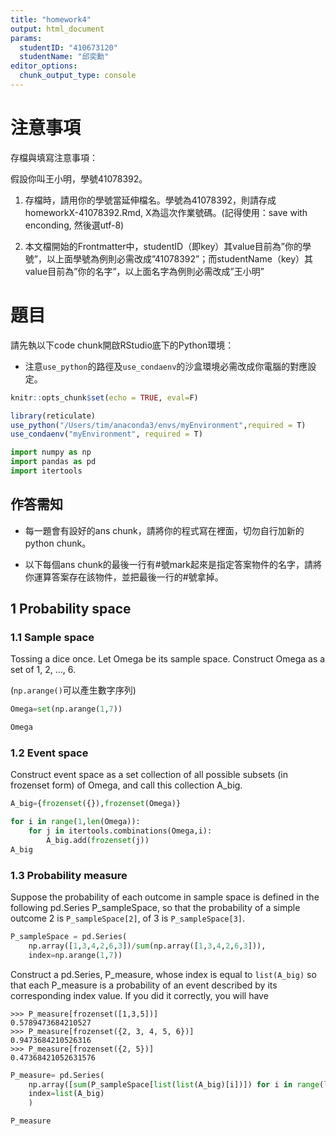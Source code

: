 ```yaml
---
title: "homework4"
output: html_document
params:
  studentID: "410673120"
  studentName: "邱奕勳"
editor_options: 
  chunk_output_type: console
---
```

# 注意事項

存檔與填寫注意事項：

假設你叫王小明，學號41078392。

  1. 存檔時，請用你的學號當延伸檔名。學號為41078392，則請存成homeworkX-41078392.Rmd, X為這次作業號碼。(記得使用：save with enconding, 然後選utf-8)

  2. 本文檔開始的Frontmatter中，studentID（即key）其value目前為"你的學號"，以上面學號為例則必需改成"41078392"；而studentName（key）其value目前為"你的名字"，以上面名字為例則必需改成"王小明"

# 題目

請先執以下code chunk開啟RStudio底下的Python環境：

  * 注意`use_python`的路徑及`use_condaenv`的沙盒環境必需改成你電腦的對應設定。
  
```r
knitr::opts_chunk$set(echo = TRUE, eval=F)

library(reticulate)
use_python("/Users/tim/anaconda3/envs/myEnvironment",required = T)
use_condaenv("myEnvironment", required = T)
```

```python
import numpy as np
import pandas as pd
import itertools
```


## 作答需知

  * 每一題會有設好的ans chunk，請將你的程式寫在裡面，切勿自行加新的python chunk。

  * 以下每個ans chunk的最後一行有#號mark起來是指定答案物件的名字，請將你運算答案存在該物件，並把最後一行的#號拿掉。

## 1 Probability space

### 1.1 Sample space
Tossing a dice once. Let Omega be its sample space. Construct Omega as a set of 1, 2, ..., 6.

(`np.arange()`可以產生數字序列)

```python
Omega=set(np.arange(1,7))

Omega
```

### 1.2 Event space

Construct event space as a set collection of all possible subsets (in frozenset form) of Omega, and call this collection A_big.

```python
A_big={frozenset({}),frozenset(Omega)}

for i in range(1,len(Omega)):
    for j in itertools.combinations(Omega,i):
        A_big.add(frozenset(j))
A_big
```

### 1.3 Probability measure

Suppose the probability of each outcome in sample space is defined in the following pd.Series P_sampleSpace, so that the probability of a simple outcome 2 is `P_sampleSpace[2]`, of 3 is `P_sampleSpace[3]`.
```python
P_sampleSpace = pd.Series(
    np.array([1,3,4,2,6,3])/sum(np.array([1,3,4,2,6,3])),
    index=np.arange(1,7))

```

Construct a pd.Series, P_measure, whose index is equal to `list(A_big)` so that each P_measure is a probability of an event described by its corresponding index value. If you did it correctly, you will have
 
```
>>> P_measure[frozenset([1,3,5])]
0.5789473684210527
>>> P_measure[frozenset({2, 3, 4, 5, 6})]
0.9473684210526316
>>> P_measure[frozenset({2, 5})]
0.47368421052631576
```

```python

P_measure= pd.Series(
    np.array([sum(P_sampleSpace[list(list(A_big)[i])]) for i in range(len(list(A_big)))]), 
    index=list(A_big)
    )

P_measure    
```

